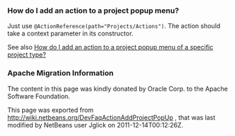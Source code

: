 <!--

    Licensed to the Apache Software Foundation (ASF) under one
    or more contributor license agreements.  See the NOTICE file
    distributed with this work for additional information
    regarding copyright ownership.  The ASF licenses this file
    to you under the Apache License, Version 2.0 (the
    "License"); you may not use this file except in compliance
    with the License.  You may obtain a copy of the License at

      http://www.apache.org/licenses/LICENSE-2.0

    Unless required by applicable law or agreed to in writing,
    software distributed under the License is distributed on an
    "AS IS" BASIS, WITHOUT WARRANTIES OR CONDITIONS OF ANY
    KIND, either express or implied.  See the License for the
    specific language governing permissions and limitations
    under the License.

-->

===How do I add an action to a project popup menu?===

Just use <tt>@ActionReference(path="Projects/Actions")</tt>. The action should take a context parameter in its constructor.

See also [[DevFaqActionAddProjectTypePopUp| How do I add an action to a project popup menu of a specific project type?]]

===Apache Migration Information===

The content in this page was kindly donated by Oracle Corp. to the
Apache Software Foundation.

This page was exported from http://wiki.netbeans.org/DevFaqActionAddProjectPopUp , 
that was last modified by NetBeans user Jglick 
on 2011-12-14T00:12:26Z.

